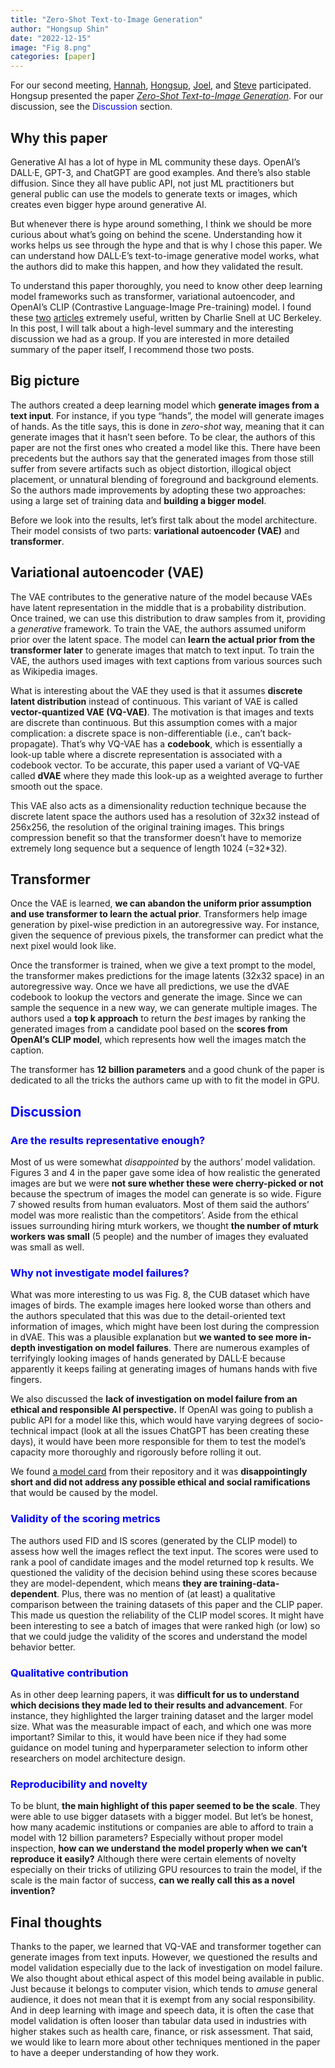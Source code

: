 ```yaml
---
title: "Zero-Shot Text-to-Image Generation"
author: "Hongsup Shin"
date: "2022-12-15"
image: "Fig 8.png"
categories: [paper]
---
```


For our second meeting, [Hannah](https://www.linkedin.com/in/hannah-peeler-a4751bb2/), [Hongsup](https://www.linkedin.com/in/hongsupshin/), [Joel](https://www.linkedin.com/in/joelafriyie/), and [Steve](https://www.linkedin.com/in/steve-sebastian/) participated. Hongsup presented the paper [*Zero-Shot Text-to-Image Generation*](https://arxiv.org/abs/2102.12092). For our discussion, see the <font color="blue">Discussion</font> section.

## Why this paper
Generative AI has a lot of hype in ML community these days. OpenAI's DALL·E, GPT-3, and ChatGPT are good examples. And there's also stable diffusion. Since they all have public API, not just ML practitioners but general public can use the models to generate texts or images, which creates even bigger hype around generative AI. 

But whenever there is hype around something, I think we should be more curious about what's going on behind the scene. Understanding how it works helps us see through the hype and that is why I chose this paper. We can understand how DALL·E's text-to-image generative model works, what the authors did to make this happen, and how they validated the result.

To understand this paper thoroughly, you need to know other deep learning model frameworks such as transformer, variational autoencoder, and OpenAI's CLIP (Contrastive Language-Image Pre-training) model. I found these [two](https://ml.berkeley.edu/blog/posts/vq-vae/) [articles](https://ml.berkeley.edu/blog/posts/dalle2/) extremely useful, written by Charlie Snell at UC Berkeley. In this post, I will talk about a high-level summary and the interesting discussion we had as a group. If you are interested in more detailed summary of the paper itself, I recommend those two posts.

## Big picture
The authors created a deep learning model which **generate images from a text input**. For instance, if you type "hands", the model will generate images of hands. As the title says, this is done in *zero-shot* way, meaning that it can generate images that it hasn't seen before. To be clear, the authors of this paper are not the first ones who created a model like this. There have been precedents but the authors say that the generated images from those still suffer from severe artifacts such as object distortion, illogical object placement, or unnatural blending of foreground and background elements. So the authors made improvements by adopting these two approaches: using a large set of training data and **building a bigger model**.

Before we look into the results, let's first talk about the model architecture. Their model consists of two parts: **variational autoencoder (VAE)** and **transformer**. 

## Variational autoencoder (VAE)
The VAE contributes to the generative nature of the model because VAEs have latent representation in the middle that is a probability distribution. Once trained, we can use this distribution to draw samples from it, providing a *generative* framework. To train the VAE, the authors assumed uniform prior over the latent space. The model can **learn the actual prior from the transformer later** to generate images that match to text input. To train the VAE, the authors used images with text captions from various sources such as Wikipedia images.

What is interesting about the VAE they used is that it assumes **discrete latent distribution** instead of continuous. This variant of VAE is called **vector-quantized VAE (VQ-VAE)**. The motivation is that images and texts are discrete than continuous. But this assumption comes with a major complication: a discrete space is non-differentiable (i.e., can't back-propagate). That's why VQ-VAE has a **codebook**, which is essentially a look-up table where a discrete representation is associated with a codebook vector. To be accurate, this paper used a variant of VQ-VAE called **dVAE** where they made this look-up as a weighted average to further smooth out the space.

This VAE also acts as a dimensionality reduction technique because the discrete latent space the authors used has a resolution of 32x32 instead of 256x256, the resolution of the original training images. This brings compression benefit so that the transformer doesn't have to memorize extremely long sequence but a sequence of length 1024 (=32*32).

## Transformer
Once the VAE is learned, **we can abandon the uniform prior assumption and use transformer to learn the actual prior**. Transformers help image generation by pixel-wise prediction in an autoregressive way. For instance, given the sequence of previous pixels, the transformer can predict what the next pixel would look like. 

Once the transformer is trained, when we give a text prompt to the model, the transformer makes predictions for the image latents (32x32 space) in an autoregressive way. Once we have all predictions, we use the dVAE codebook to lookup the vectors and generate the image. Since we can sample the sequence in a new way, we can generate multiple images. The authors used a **top k approach** to return the *best* images by ranking the generated images from a candidate pool based on the **scores from OpenAI's CLIP model**, which represents how well the images match the caption.

The transformer has **12 billion parameters** and a good chunk of the paper is dedicated to all the tricks the authors came up with to fit the model in GPU.

## <font color="blue">Discussion</font>
### <font color="blue">Are the results representative enough?</font>
Most of us were somewhat *disappointed* by the authors' model validation. Figures 3 and 4 in the paper gave some idea of how realistic the generated images are but we were **not sure whether these were cherry-picked or not** because the spectrum of images the model can generate is so wide. Figure 7 showed results from human evaluators. Most of them said the authors' model was more realistic than the competitors'. Aside from the ethical issues surrounding hiring mturk workers, we thought **the number of mturk workers was small** (5 people) and the number of images they evaluated was small as well.

### <font color="blue">Why not investigate model failures?</font>
What was more interesting to us was Fig. 8, the CUB dataset which have images of birds. The example images here looked worse than others and the authors speculated that this was due to the detail-oriented text information of images, which might have been lost during the compression in dVAE. This was a plausible explanation but **we wanted to see more in-depth investigation on model failures**. There are numerous examples of terrifyingly looking images of hands generated by DALL·E because apparently it keeps failing at generating images of humans hands with five fingers. 

We also discussed the **lack of investigation on model failure from an ethical and responsible AI perspective.** If OpenAI was going to publish a public API for a model like this, which would have varying degrees of socio-technical impact (look at all the issues ChatGPT has been creating these days), it would have been more responsible for them to test the model's capacity more thoroughly and rigorously before rolling it out.

We found [a model card](https://github.com/openai/DALL-E/blob/master/model_card.md) from their repository and it was **disappointingly short and did not address any possible ethical and social ramifications** that would be caused by the model.

### <font color="blue">Validity of the scoring metrics</font>
The authors used FID and IS scores (generated by the CLIP model) to assess how well the images reflect the text input. The scores were used to rank a pool of candidate images and the model returned top k results. We questioned the validity of the decision behind using these scores because they are model-dependent, which means **they are training-data-dependent**. Plus, there was no mention of (at least) a qualitative comparison between the training datasets of this paper and the CLIP paper. This made us question the reliability of the CLIP model scores. It might have been interesting to see a batch of images that were ranked high (or low) so that we could judge the validity of the scores and understand the model behavior better.

### <font color="blue">Qualitative contribution</font>
As in other deep learning papers, it was **difficult for us to understand which decisions they made led to their results and advancement**. For instance, they highlighted the larger training dataset and the larger model size. What was the measurable impact of each, and which one was more important? Similar to this, it would have been nice if they had some guidance on model tuning and hyperparameter selection to inform other researchers on model architecture design.

### <font color="blue">Reproducibility and novelty</font>
To be blunt, **the main highlight of this paper seemed to be the scale**. They were able to use bigger datasets with a bigger model. But let's be honest, how many academic institutions or companies are able to afford to train a model with 12 billion parameters? Especially without proper model inspection, **how can we understand the model properly when we can't reproduce it easily?** Although there were certain elements of novelty especially on their tricks of utilizing GPU resources to train the model, if the scale is the main factor of success, **can we really call this as a novel invention?**

## Final thoughts
Thanks to the paper, we learned that VQ-VAE and transformer together can generate images from text inputs. However, we questioned the results and model validation especially due to the lack of investigation on model failure. We also thought about ethical aspect of this model being available in public. Just because it belongs to computer vision, which tends to *amuse* general audience, it does not mean that it is exempt from any social responsibility. And in deep learning with image and speech data, it is often the case that model validation is often looser than tabular data used in industries with higher stakes such as health care, finance, or risk assessment. That said, we would like to learn more about other techniques mentioned in the paper to have a deeper understanding of how they work.